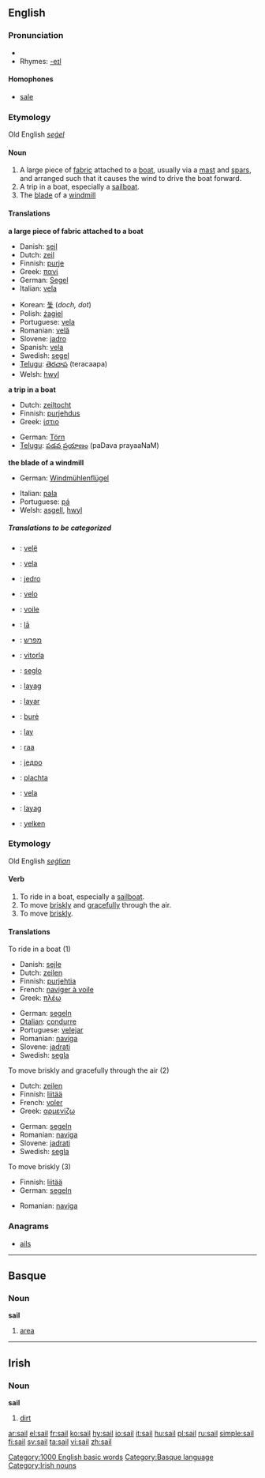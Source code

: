 ==English==

===Pronunciation===
*{{audio|en-us-sail.ogg|Audio (US)}}
*Rhymes: [[Rhymes:English:-eɪl|-eɪl]]
====Homophones====
*[[sale]]

===Etymology===
Old English ''[[seġel]]''
====Noun====
{{en-noun}}

# A large piece of [[fabric]] attached to a [[boat]], usually via a [[mast]] and [[spar]]s, and arranged such that it causes the wind to drive the boat forward.
# A trip in a boat, especially a [[sailboat]].
# The [[blade]] of a [[windmill]]

====Translations====
'''a large piece of fabric attached to a boat'''
{{top}}
*Danish: [[sejl]] {{n}}
*Dutch: [[zeil]] {{n}}
*Finnish: [[purje]]
*Greek: [[πανί]] {{n}}
*German: [[Segel]] {{n}}
*Italian: [[vela]] {{f}}
{{mid}}
*Korean: [[돛]] (''doch, dot'')
*Polish: [[żagiel]] {{m}}
*Portuguese: [[vela]] {{f}}
*Romanian: [[velă]] {{f}}
*Slovene: [[jadro]] {{n}}
*Spanish: [[vela]] {{f}}
*Swedish: [[segel]] {{n}}
*[[Telugu]]: [[తెరచాప]] (teracaapa)
*Welsh: [[hwyl]]
{{bottom}}

'''a trip in a boat'''
{{top}}
*Dutch: [[zeiltocht]] {{f}}
*Finnish: [[purjehdus]]
*Greek: [[ίστιο]] {{n}}
{{mid}}
*German: [[Törn]] {{m}}
*[[Telugu]]: [[పడవ ప్రయాణం]] (paDava prayaaNaM)
{{bottom}}

'''the blade of a windmill'''
{{top}}
*German: [[Windmühlenflügel]] {{m}}
{{mid}}
*Italian: [[pala]]
*Portuguese: [[pá]] {{f}}
*Welsh: [[asgell]], [[hwyl]]
{{bottom}}

=====Translations to be categorized=====
{{checktrans}}
{{top}}
*{{ttbc|Albanian}}: [[velë]] {{f}}
*{{ttbc|Catalan}}: [[vela]] {{f}}
*{{ttbc|Croatian}}: [[jedro]]
*{{ttbc|Esperanto}}: [[velo]]
*{{ttbc|French}}: [[voile]]
*{{ttbc|Hawaiian}}: [[lā]]
*{{ttbc|Hebrew}}: [[מפרש]]
*{{ttbc|Hungarian}}: [[vitorla]]
*{{ttbc|Ido}}: [[seglo]]
*{{ttbc|Ilocano}}: [[layag]]
*{{ttbc|Indonesian}}: [[layar]]
{{mid}}
*{{ttbc|Lithuanian}}: [[burė]]
*{{ttbc|Malagasy}}: [[lay]]
*{{ttbc|Maori}}: [[raa]]
*{{ttbc|Serbian}}: [[једро]] {{n}}
*{{ttbc|Slovak}}: [[plachta]]
*{{ttbc|Spanish}}: [[vela]] {{f}}
*{{ttbc|Tagalog}}: [[layag]]
*{{ttbc|Turkish}}: [[yelken]]
{{bottom}}

===Etymology===
Old English ''[[seġlian]]''
====Verb====
{{en-verb}}

# To ride in a boat, especially a [[sailboat]].
# To move [[briskly]] and [[gracefully]] through the air.
# To move [[briskly]].

====Translations====
;To ride in a boat (1)
{{top}}
*Danish: [[sejle]]
*Dutch: [[zeilen]]
*Finnish: [[purjehtia]]
*French: [[naviger à voile]]
*Greek: [[πλέω]]
{{mid}}
*German: [[segeln]]
*[[Otalian]]: [[condurre]]
*Portuguese: [[velejar]]
*Romanian: [[naviga]]
*Slovene: [[jadrati]]
*Swedish: [[segla]]
{{bottom}}

;To move briskly and gracefully through the air (2)
{{top}}
*Dutch: [[zeilen]]
*Finnish: [[liitää]]
*French: [[voler]]
*Greek: [[αρμενίζω]]
{{mid}}
*German: [[segeln]]
*Romanian: [[naviga]]
*Slovene: [[jadrati]]
*Swedish: [[segla]]
{{bottom}}

;To move briskly (3)
{{top}}
*Finnish: [[liitää]]
*German: [[segeln]]
{{mid}}
*Romanian: [[naviga]]
{{bottom}}

===Anagrams===
*[[ails]]

[[Category:1000 English basic words]]

----

==Basque==
===Noun===
'''sail'''

# [[area]]

[[Category:Basque language]]

----

==Irish==
===Noun===
'''sail''' {{f}}

# [[dirt]]

[[Category:Irish nouns]]

[[ar:sail]]
[[el:sail]]
[[fr:sail]]
[[ko:sail]]
[[hy:sail]]
[[io:sail]]
[[it:sail]]
[[hu:sail]]
[[pl:sail]]
[[ru:sail]]
[[simple:sail]]
[[fi:sail]]
[[sv:sail]]
[[ta:sail]]
[[vi:sail]]
[[zh:sail]]
